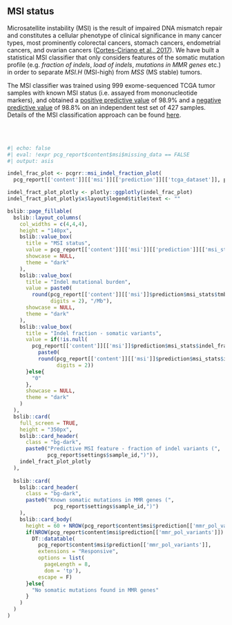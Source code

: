 ## MSI status

Microsatellite instability (MSI) is the result of impaired DNA mismatch repair and constitutes a cellular phenotype of clinical significance in many cancer types, most prominently colorectal cancers, stomach cancers, endometrial cancers, and ovarian cancers ([Cortes-Ciriano et al., 2017](https://www.ncbi.nlm.nih.gov/pubmed/28585546)). We have built a statistical MSI classifier that only considers features of the somatic mutation profile (e.g. _fraction of indels_, _load of indels_, _mutations in MMR genes_ etc.) in order to separate _MSI.H_ (MSI-high) from _MSS_ (MS stable) tumors. 

The MSI classifier was trained using 999 exome-sequenced TCGA tumor samples with known MSI status (i.e. assayed from mononucleotide markers), and obtained a [positive predictive value](https://en.wikipedia.org/wiki/Positive_and_negative_predictive_values#Positive_predictive_value) of 98.9% and a [negative predictive value](https://en.wikipedia.org/wiki/Positive_and_negative_predictive_values#Negative_predictive_value) of 98.8% on an independent test set of 427 samples. Details of the MSI classification approach can be found <a href="http://rpubs.com/sigven/msi_classification_v3" target="_blank">here</a>.

<br><br>

```r
#| echo: false
#| eval: !expr pcg_report$content$msi$missing_data == FALSE
#| output: asis

indel_frac_plot <- pcgrr::msi_indel_fraction_plot(
  pcg_report[['content']][['msi']][['prediction']][['tcga_dataset']], pcg_report[['content']][['msi']][['prediction']][['msi_stats']][['fracIndels']])

indel_fract_plot_plotly <- plotly::ggplotly(indel_frac_plot)
indel_fract_plot_plotly$x$layout$legend$title$text <- ""

bslib::page_fillable(
  bslib::layout_columns(
    col_widths = c(4,4,4),
    height = "140px",
    bslib::value_box(
      title = "MSI status",
      value = pcg_report[['content']][['msi']][['prediction']][['msi_stats']][['predicted_class']],
      showcase = NULL,
      theme = "dark"
    ),
    bslib::value_box(
      title = "Indel mutational burden",
      value = paste0(
        round(pcg_report[['content']][['msi']]$prediction$msi_stats$tmb_indel, 
              digits = 2), "/Mb"),
      showcase = NULL,
      theme = "dark"
    ),
    bslib::value_box(
      title = "Indel fraction - somatic variants",
      value = if(!is.null(
        pcg_report[['content']][['msi']]$prediction$msi_stats$indel_frac)){
          paste0(
          round(pcg_report[['content']][['msi']]$prediction$msi_stats$indel_frac, 
                digits = 2))
      }else{
        "0"
      },
      showcase = NULL,
      theme = "dark"
    )
  ),
  bslib::card(
    full_screen = TRUE,
    height = "350px",
    bslib::card_header(
      class = "bg-dark", 
      paste0("Predictive MSI feature - fraction of indel variants (",
             pcg_report$settings$sample_id,")")),
    indel_fract_plot_plotly
  ),
  
  bslib::card(
    bslib::card_header(
      class = "bg-dark",
      paste0("Known somatic mutations in MMR genes (",
               pcg_report$settings$sample_id,")")
    ),
    bslib::card_body(
      height = 60 + NROW(pcg_report$content$msi$prediction[['mmr_pol_variants']]) * 50,
      if(NROW(pcg_report$content$msi$prediction[['mmr_pol_variants']]) > 0){
        DT::datatable(
          pcg_report$content$msi$prediction[['mmr_pol_variants']],
          extensions = "Responsive",
          options = list(
            pageLength = 8,
            dom = 'tp'),
          escape = F)
      }else{
        "No somatic mutations found in MMR genes"
      }
    )
  )
)



```

<br><br>
